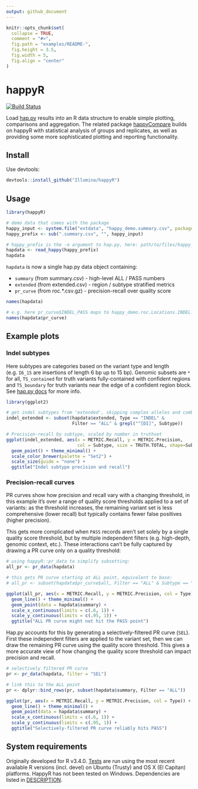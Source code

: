 ```yaml
---
output: github_document
---
```



```r
knitr::opts_chunk$set(
  collapse = TRUE,
  comment = "#>",
  fig.path = "examples/README-",
  fig.height = 3.5,
  fig.width = 5,
  fig.align = "center"
)
```

# happyR
[![Build Status](https://travis-ci.org/Illumina/happyR.svg?branch=master)](https://travis-ci.org/Illumina/happyR)

Load [hap.py](https://github.com/Illumina/hap.py) results into an R data structure to enable simple 
plotting, comparisons and aggregation. The related package [happyCompare](https://github.com/Illumina/happyCompare) builds on happyR with statistical 
analysis of groups and replicates, as well as providing some more sophisticated plotting and reporting functionality.

## Install

Use devtools:

```r
devtools::install_github("Illumina/happyR")
```

## Usage

```r
library(happyR)

# demo data that comes with the package
happy_input <- system.file("extdata", "happy_demo.summary.csv", package = "happyR")
happy_prefix <- sub(".summary.csv", "", happy_input)

# happy_prefix is the -o argument to hap.py, here: path/to/files/happy_demo
hapdata <- read_happy(happy_prefix)
hapdata
```

`hapdata` is now a single hap.py data object containing:

* `summary` (from summary.csv) - high-level ALL / PASS numbers
* `extended` (from extended.csv) - region / subtype stratified metrics
* `pr_curve` (from roc.*.csv.gz) - precision-recall over quality score

```r
names(hapdata)

# e.g. here pr_curve$INDEL_PASS maps to happy_demo.roc.Locations.INDEL.PASS.csv.gz
names(hapdata$pr_curve)
```

## Example plots

### Indel subtypes

Here subtypes are categories based on the variant type and length (e.g. `I6_15` are 
insertions of length 6 bp up to 15 bp). Genomic subsets are `*` for all, `TS_contained` 
for truth variants fully-contained with confident regions and `TS_boundary` for truth 
variants near the edge of a confident region block. See [hap.py docs](https://github.com/Illumina/hap.py/blob/master/doc/happy.md)
for more info.

```r
library(ggplot2)

# get indel subtypes from 'extended', skipping complex alleles and combined
indel_extended <- subset(hapdata$extended, Type == "INDEL" & 
                         Filter == "ALL" & grepl("^[DI]", Subtype))

# Precision-recall by subtype, scaled by number in truthset
ggplot(indel_extended, aes(x = METRIC.Recall, y = METRIC.Precision, 
                           col = Subtype, size = TRUTH.TOTAL, shape=Subset)) +
  geom_point() + theme_minimal() + 
  scale_color_brewer(palette = "Set2") +
  scale_size(guide = "none") +
  ggtitle("Indel subtype precision and recall")
```


### Precision-recall curves

PR curves show how precision and recall vary with a changing threshold, in this
example it's over a range of quality score thresholds applied to a set of variants: as 
the threshold increases, the remaining variant set is less comprehensive (lower recall) 
but typically contains fewer false positives (higher precision).

This gets more complicated when `PASS` records aren't set solely by a single quality score threshold, 
but by multiple independent filters (e.g. high-depth, genomic context, etc.). These interactions can't be 
fully captured by drawing a PR curve only on a quality threshold:

```r
# using happyR::pr_data to simplify subsetting:
all_pr <- pr_data(hapdata)

# this gets PR curve starting at ALL point, equivalent to base:
# all_pr <- subset(hapdata$pr_curve$all, Filter == "ALL" & Subtype == "*" & Subset == "*")

ggplot(all_pr, aes(x = METRIC.Recall, y = METRIC.Precision, col = Type)) +
  geom_line() + theme_minimal() +
  geom_point(data = hapdata$summary) +
  scale_x_continuous(limits = c(.6, 1)) +
  scale_y_continuous(limits = c(.95, 1)) +
  ggtitle("ALL PR curve might not hit the PASS point")
```

Hap.py accounts for this by generating a selectively-filtered PR curve (`SEL`). First 
these independent filters are applied to the variant set, then we can draw the 
remaining PR curve using the quality score threshold. This gives a more accurate view
of how changing the quality score threshold can impact precision and recall.

```r
# selectively filtered PR curve
pr <- pr_data(hapdata, filter = "SEL")

# link this to the ALL point
pr <- dplyr::bind_rows(pr, subset(hapdata$summary, Filter == "ALL"))

ggplot(pr, aes(x = METRIC.Recall, y = METRIC.Precision, col = Type)) +
  geom_line() + theme_minimal() +
  geom_point(data = hapdata$summary) +
  scale_x_continuous(limits = c(.6, 1)) +
  scale_y_continuous(limits = c(.95, 1)) +
  ggtitle("Selectively-filtered PR curve reliably hits PASS")

```

## System requirements

Originally developed for R v3.4.0. [Tests](https://travis-ci.org/Illumina/happyR) are run using the most recent available R versions (incl. devel) on Ubuntu (Trusty) and OS X (El Capitan) platforms. HappyR has not been tested on Windows. Dependencies are listed in [DESCRIPTION](DESCRIPTION). 

